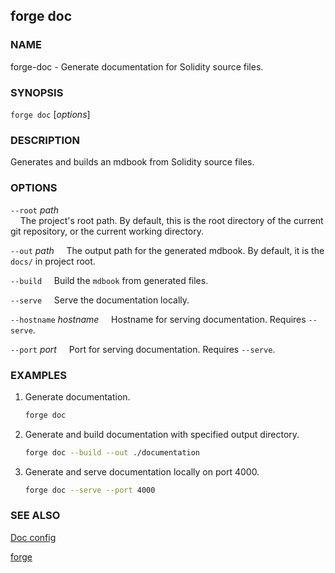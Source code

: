 
## forge doc

### NAME

forge-doc - Generate documentation for Solidity source files.

### SYNOPSIS

`forge doc` [*options*]

### DESCRIPTION

Generates and builds an mdbook from Solidity source files.

### OPTIONS

`--root` _path_  
&nbsp;&nbsp;&nbsp;&nbsp;The project's root path. By default, this is the root directory of the current git repository, or the current working directory.

`--out` _path_
&nbsp;&nbsp;&nbsp;&nbsp;The output path for the generated mdbook. By default, it is the `docs/` in project root.

`--build`
&nbsp;&nbsp;&nbsp;&nbsp;Build the `mdbook` from generated files.

`--serve`
&nbsp;&nbsp;&nbsp;&nbsp;Serve the documentation locally.

`--hostname` _hostname_
&nbsp;&nbsp;&nbsp;&nbsp;Hostname for serving documentation. Requires `--serve`.

`--port` _port_
&nbsp;&nbsp;&nbsp;&nbsp;Port for serving documentation. Requires `--serve`.

<CommonOptions />

### EXAMPLES

1. Generate documentation.
   ```sh
   forge doc
   ```
2. Generate and build documentation with specified output directory.
   ```sh
   forge doc --build --out ./documentation
   ```
3. Generate and serve documentation locally on port 4000.
   ```sh
   forge doc --serve --port 4000
   ```

### SEE ALSO

[Doc config](/reference/config/doc-generator.mdx)

[forge](/forge/reference/forge.mdx)
